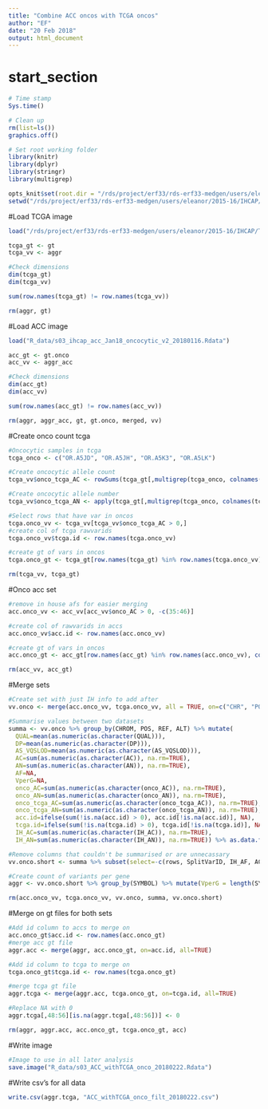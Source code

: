 ```yaml
---
title: "Combine ACC oncos with TCGA oncos"
author: "EF"
date: "20 Feb 2018"
output: html_document
---
```

# start_section
  
```r

# Time stamp
Sys.time()

# Clean up
rm(list=ls())
graphics.off()

# Set root working folder
library(knitr)
library(dplyr)
library(stringr)
library(multigrep)

opts_knit$set(root.dir = "/rds/project/erf33/rds-erf33-medgen/users/eleanor/2015-16/IHCAP/IHCAP_sets/IHCAP_ACC_Jan18/")
setwd("/rds/project/erf33/rds-erf33-medgen/users/eleanor/2015-16/IHCAP/IHCAP_sets/IHCAP_ACC_Jan18/")

```

#Load TCGA image
```r

load("/rds/project/erf33/rds-erf33-medgen/users/eleanor/2015-16/IHCAP/TCGA_ACC/R_data/s03_TCGA_ACC_20180220.Rdata")

tcga_gt <- gt
tcga_vv <- aggr

#Check dimensions
dim(tcga_gt)
dim(tcga_vv)

sum(row.names(tcga_gt) != row.names(tcga_vv)) 

rm(aggr, gt)
```

#Load ACC image
```r

load("R_data/s03_ihcap_acc_Jan18_oncocytic_v2_20180116.Rdata")

acc_gt <- gt.onco
acc_vv <- aggr_acc

#Check dimensions
dim(acc_gt)
dim(acc_vv)

sum(row.names(acc_gt) != row.names(acc_vv)) 

rm(aggr, aggr_acc, gt, gt.onco, merged, vv)
```


#Create onco count tcga
```r
#Oncocytic samples in tcga
tcga_onco <- c("OR.A5JD", "OR.A5JH", "OR.A5K3", "OR.A5LK")

#Create oncocytic allele count
tcga_vv$onco_tcga_AC <- rowSums(tcga_gt[,multigrep(tcga_onco, colnames(tcga_gt))], na.rm = TRUE)

#Create oncocytic allele number
tcga_vv$onco_tcga_AN <- apply(tcga_gt[,multigrep(tcga_onco, colnames(tcga_gt))], 1, function(x) sum(!is.na(x))*2)

#Select rows that have var in oncos
tcga.onco_vv <- tcga_vv[tcga_vv$onco_tcga_AC > 0,]
#create col of tcga rawvarids
tcga.onco_vv$tcga.id <- row.names(tcga.onco_vv)

#create gt of vars in oncos
tcga.onco_gt <- tcga_gt[row.names(tcga_gt) %in% row.names(tcga.onco_vv),multigrep(tcga_onco, colnames(tcga_gt))]

rm(tcga_vv, tcga_gt)
```

#Onco acc set
```r
#remove in house afs for easier merging
acc.onco_vv <- acc_vv[acc_vv$onco_AC > 0, -c(35:46)]

#create col of rawvarids in accs
acc.onco_vv$acc.id <- row.names(acc.onco_vv)

#create gt of vars in oncos
acc.onco_gt <- acc_gt[row.names(acc_gt) %in% row.names(acc.onco_vv), colnames(acc_gt) %in% onco]

rm(acc_vv, acc_gt)
```


#Merge sets
```r
#Create set with just IH info to add after
vv.onco <- merge(acc.onco_vv, tcga.onco_vv, all = TRUE, on=c("CHR", "POS", "REF", "ALT"))

#Summarise values between two datasets
summa <- vv.onco %>% group_by(CHROM, POS, REF, ALT) %>% mutate(
  QUAL=mean(as.numeric(as.character(QUAL))),
  DP=mean(as.numeric(as.character(DP))),
  AS_VQSLOD=mean(as.numeric(as.character(AS_VQSLOD))),
  AC=sum(as.numeric(as.character(AC)), na.rm=TRUE),
  AN=sum(as.numeric(as.character(AN)), na.rm=TRUE),
  AF=NA,
  VperG=NA,
  onco_AC=sum(as.numeric(as.character(onco_AC)), na.rm=TRUE),
  onco_AN=sum(as.numeric(as.character(onco_AN)), na.rm=TRUE),
  onco_tcga_AC=sum(as.numeric(as.character(onco_tcga_AC)), na.rm=TRUE),
  onco_tcga_AN=sum(as.numeric(as.character(onco_tcga_AN)), na.rm=TRUE),
  acc.id=ifelse(sum(!is.na(acc.id) > 0), acc.id[!is.na(acc.id)], NA),
  tcga.id=ifelse(sum(!is.na(tcga.id) > 0), tcga.id[!is.na(tcga.id)], NA),
  IH_AC=sum(as.numeric(as.character(IH_AC)), na.rm=TRUE),
  IH_AN=sum(as.numeric(as.character(IH_AN)), na.rm=TRUE)) %>% as.data.frame()

#Remove columns that couldn't be summarised or are unnecassary
vv.onco.short <- summa %>% subset(select=-c(rows, SplitVarID, IH_AF, ACC_AC, ACC_AN)) %>% unique()

#Create count of variants per gene
aggr <- vv.onco.short %>% group_by(SYMBOL) %>% mutate(VperG = length(SYMBOL)) %>% as.data.frame()

rm(acc.onco_vv, tcga.onco_vv, vv.onco, summa, vv.onco.short)
```


#Merge on gt files for both sets
```r
#Add id column to accs to merge on
acc.onco_gt$acc.id <- row.names(acc.onco_gt)
#merge acc gt file
aggr.acc <- merge(aggr, acc.onco_gt, on=acc.id, all=TRUE)

#Add id column to tcga to merge on
tcga.onco_gt$tcga.id <- row.names(tcga.onco_gt)

#merge tcga gt file
aggr.tcga <- merge(aggr.acc, tcga.onco_gt, on=tcga.id, all=TRUE)

#Replace NA with 0
aggr.tcga[,48:56][is.na(aggr.tcga[,48:56])] <- 0

rm(aggr, aggr.acc, acc.onco_gt, tcga.onco_gt, acc)
```

#Write image
```r

#Image to use in all later analysis
save.image("R_data/s03_ACC_withTCGA_onco_20180222.Rdata")

```


#Write csv's for all data
```r
write.csv(aggr.tcga, "ACC_withTCGA_onco_filt_20180222.csv")

```

